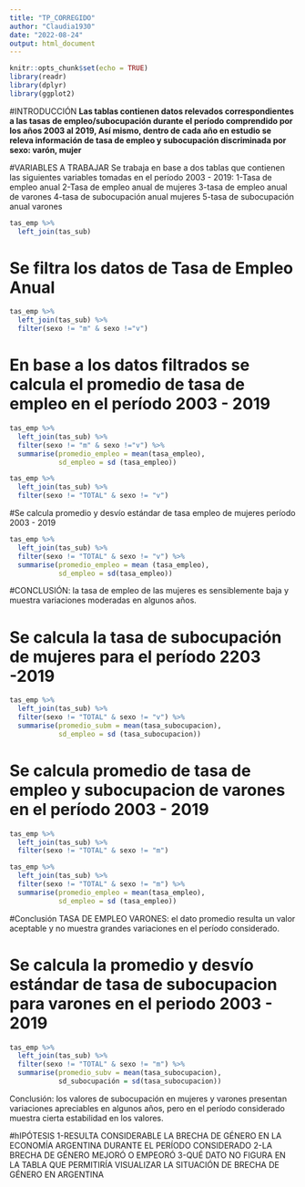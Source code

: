 ```yaml
---
title: "TP_CORREGIDO"
author: "Claudia1930"
date: "2022-08-24"
output: html_document
---
```



```r
knitr::opts_chunk$set(echo = TRUE)
library(readr)
library(dplyr)
library(ggplot2)
```

#INTRODUCCIÓN
**Las tablas contienen datos relevados correspondientes a las tasas de empleo/subocupación durante el período comprendido por los años 2003 al 2019,
Así mismo, dentro de cada año en estudio se releva información de tasa de empleo y subocupación discriminada por sexo: varón, mujer**

#VARIABLES A TRABAJAR
Se trabaja en base a dos tablas que contienen las siguientes variables tomadas en el período 2003 - 2019: 1-Tasa de empleo anual 2-Tasa de empleo anual de mujeres 3-tasa de empleo anual de varones 4-tasa de subocupación anual mujeres 5-tasa de subocupación anual varones

```r
tas_emp %>%
  left_join(tas_sub)
```
# Se filtra los datos de Tasa de Empleo Anual
```r
tas_emp %>%
  left_join(tas_sub) %>%
  filter(sexo != "m" & sexo !="v")
```
# En base a los datos filtrados se calcula el promedio de tasa de empleo en el período 2003 - 2019
```r
tas_emp %>%
  left_join(tas_sub) %>%
  filter(sexo != "m" & sexo !="v") %>%
  summarise(promedio_empleo = mean(tasa_empleo),
            sd_empleo = sd (tasa_empleo))
```
```r
tas_emp %>%
  left_join(tas_sub) %>%
  filter(sexo != "TOTAL" & sexo != "v")
```

#Se calcula promedio y desvío estándar de tasa empleo de mujeres período 2003 - 2019
```r
tas_emp %>%
  left_join(tas_sub) %>%
  filter(sexo != "TOTAL" & sexo != "v") %>%
  summarise(promedio_empleo = mean (tasa_empleo),
            sd_empleo = sd(tasa_empleo))
```
#CONCLUSIÓN: la tasa de empleo de las mujeres es sensiblemente baja y muestra variaciones moderadas en algunos años. 

# Se calcula la tasa de subocupación de mujeres para el período 2203 -2019
```r
tas_emp %>%
  left_join(tas_sub) %>%
  filter(sexo != "TOTAL" & sexo != "v") %>%
  summarise(promedio_subm = mean(tasa_subocupacion),
            sd_empleo = sd (tasa_subocupacion))
```


# Se calcula promedio de tasa de empleo y subocupacion de varones en el período 2003 - 2019
```r
tas_emp %>%
  left_join(tas_sub) %>%
  filter(sexo != "TOTAL" & sexo != "m")
```
```r
tas_emp %>%
  left_join(tas_sub) %>%
  filter(sexo != "TOTAL" & sexo != "m") %>%
  summarise(promedio_empleo = mean(tasa_empleo),
            sd_empleo = sd (tasa_empleo))
```
#Conclusión TASA DE EMPLEO VARONES: el dato promedio resulta un valor aceptable y no muestra grandes variaciones en el período considerado.

# Se calcula la promedio y desvío estándar de tasa de subocupacion para varones en el periodo 2003 - 2019
```r
tas_emp %>%
  left_join(tas_sub) %>%
  filter(sexo != "TOTAL" & sexo != "m") %>%
  summarise(promedio_subv = mean(tasa_subocupacion),
            sd_subocupación = sd(tasa_subocupacion))
```
Conclusión: los valores de subocupación en mujeres y varones presentan variaciones apreciables en algunos años, pero en el período considerado muestra cierta estabilidad en los valores.



#hIPÓTESIS
1-RESULTA CONSIDERABLE LA BRECHA DE GÉNERO EN LA ECONOMÍA ARGENTINA DURANTE EL PERÍODO CONSIDERADO
2-LA BRECHA DE GÉNERO MEJORÓ O EMPEORÓ
3-QUÉ DATO NO FIGURA EN LA TABLA QUE PERMITIRÍA VISUALIZAR LA SITUACIÓN DE BRECHA DE GÉNERO EN ARGENTINA


